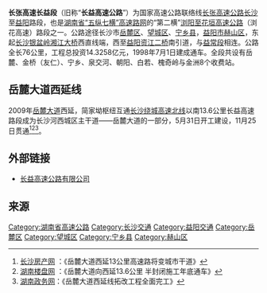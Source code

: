 '''长张高速长益段'''（旧称“'''长益高速公路'''”）为国家高速公路联络线[[长张高速公路|长张高速公路]][[长沙市|长沙]]至[[益阳市|益阳]]路段，也是[[湖南高速公路|湖南省“五纵七横”高速路网]]的“第二横”[[浏花高速公路|浏阳至花垣高速公路]]（浏花高速）路段之一。公路途径长沙市[[岳麓区|岳麓区]]、[[望城区|望城区]]、[[宁乡县|宁乡县]]，[[益阳市|益阳市]][[赫山区|赫山区]]，东起[[银盆岭大桥|长沙银盆岭湘江大桥]]西直线端，西至[[益阳资江二桥|益阳资江二桥]]南引道，与[[长张高速益常段|益常段]]相连。公路全长76公里，工程总投资14.3258亿元，1998年7月1日建成通车。全段共设有岳麓、金桥（友仁）、宁乡、泉交河、朝阳、白若、槐奇岭与金洲8个收费站。

==岳麓大道西延线==
2009年[[岳麓大道|岳麓大道]]西延，简家坳枢纽互通[[长沙绕城高速公路|长沙绕城高速北线]]以南13.6公里长益高速路段成为长沙河西城区主干道——岳麓大道的一部分，5月31日开工建设，11月25日贯通<ref>[http://news.0731fdc.com/fc/20093/01/20090301_13_3937_1.html 长沙房产网] {{Wayback|url=http://news.0731fdc.com/fc/20093/01/20090301_13_3937_1.html |date=20160304065005 }}：《岳麓大道西延13公里高速路将变城市干道》</ref><ref>[http://news.hnloupan.com/cztNews/2009-08-18/3320.html 湖南楼盘网] {{Wayback|url=http://news.hnloupan.com/cztNews/2009-08-18/3320.html |date=20120528181844 }}：《岳麓大道向西延13.6公里 半封闭施工年底通车》</ref><ref>[http://www.hunan.gov.cn/zwgk/zdxm/zdgcxm/201007/t20100720_218215.html 湖南政务网]{{dead link|date=十一月 2017 |bot=InternetArchiveBot }}：《岳麓大道西延线拓改工程全面完工》</ref>。

==外部链接==
* [https://web.archive.org/web/20110616153916/http://www.hncygs.com/index.asp 长益高速公路有限公司]

==来源==
{{Reflist}}

{{Road-stub}}
{{长沙基础设施建设}}
{{湖南省高速公路}}

[[Category:湖南省高速公路|Category:湖南省高速公路]]
[[Category:长沙交通|Category:长沙交通]]
[[Category:益阳交通|Category:益阳交通]]
[[Category:岳麓区|Category:岳麓区]]
[[Category:望城区|Category:望城区]]
[[Category:宁乡县|Category:宁乡县]]
[[Category:赫山区|Category:赫山区]]
